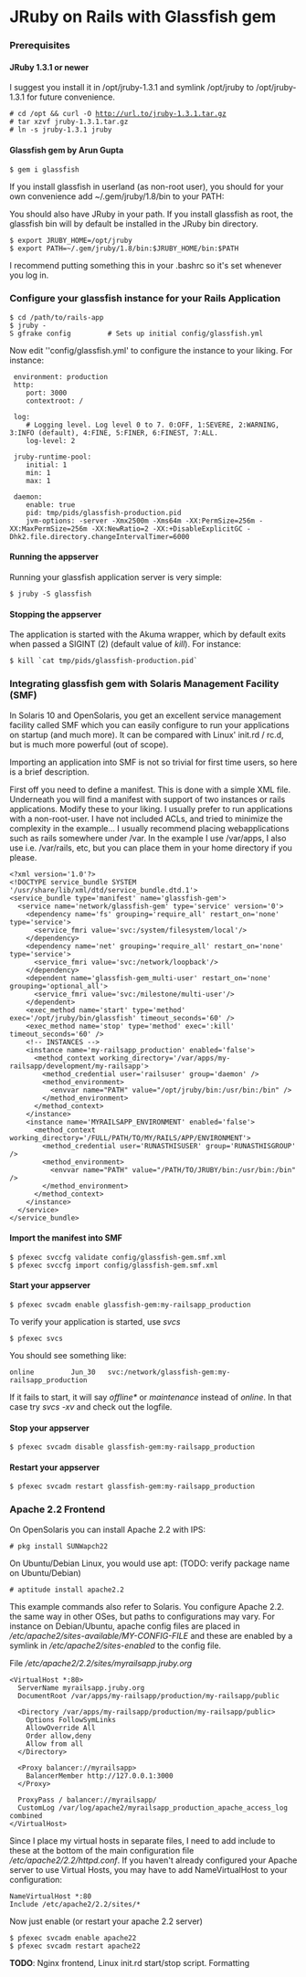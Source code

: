 = JRuby on Rails with Glassfish gem =

=== Prerequisites ===
====JRuby 1.3.1 or newer====

I suggest you install it in /opt/jruby-1.3.1 and symlink /opt/jruby to /opt/jruby-1.3.1 for future convenience.

 # cd /opt && curl -O http://url.to/jruby-1.3.1.tar.gz
 # tar xzvf jruby-1.3.1.tar.gz
 # ln -s jruby-1.3.1 jruby

====Glassfish gem by Arun Gupta====

 $ gem i glassfish

If you install glassfish in userland (as non-root user), you should for your own convenience add ~/.gem/jruby/1.8/bin to your PATH:

You should also have JRuby in your path. If you install glassfish as root, the glassfish bin will by default be installed in the JRuby bin directory.

 $ export JRUBY_HOME=/opt/jruby 
 $ export PATH=~/.gem/jruby/1.8/bin:$JRUBY_HOME/bin:$PATH

I recommend putting something this in your .bashrc so it's set whenever you log in.

=== Configure your glassfish instance for your Rails Application ===

 $ cd /path/to/rails-app
 $ jruby -S gfrake config         # Sets up initial config/glassfish.yml

Now edit ''config/glassfish.yml' to configure the instance to your liking. For instance:

<pre name="yaml">
 environment: production
 http:
    port: 3000
    contextroot: /

 log:
    # Logging level. Log level 0 to 7. 0:OFF, 1:SEVERE, 2:WARNING, 3:INFO (default), 4:FINE, 5:FINER, 6:FINEST, 7:ALL.
    log-level: 2

 jruby-runtime-pool:
    initial: 1
    min: 1
    max: 1

 daemon:
    enable: true
    pid: tmp/pids/glassfish-production.pid
    jvm-options: -server -Xmx2500m -Xms64m -XX:PermSize=256m -XX:MaxPermSize=256m -XX:NewRatio=2 -XX:+DisableExplicitGC -Dhk2.file.directory.changeIntervalTimer=6000
</pre>

====Running the appserver====

Running your glassfish application server is very simple:
 $ jruby -S glassfish 

====Stopping the appserver====
The application is started with the Akuma wrapper, which by default exits when passed a SIGINT (2) (default value of ''kill''). For instance:
 $ kill `cat tmp/pids/glassfish-production.pid`  

===Integrating glassfish gem with Solaris Management Facility (SMF)===

In Solaris 10 and OpenSolaris, you get an excellent service management facility called SMF which you can easily configure to run your applications on startup (and much more). It can be compared with Linux' init.rd / rc.d, but is much more powerful (out of scope).

Importing an application into SMF is not so trivial for first time users, so here is a brief description.

First off you need to define a manifest. This is done with a simple XML file. Underneath you will find a manifest with support of two instances or rails applications. Modify these to your liking. I usually prefer to run applications with a non-root-user. I have not included ACLs, and tried to minimize the complexity in the example... I usually recommend placing webapplications such as rails somewhere under /var. In the example I use /var/apps, I also use i.e. /var/rails, etc, but you can place them in your home directory if you please.

<pre name="xml">
<?xml version='1.0'?>
<!DOCTYPE service_bundle SYSTEM '/usr/share/lib/xml/dtd/service_bundle.dtd.1'>
<service_bundle type='manifest' name='glassfish-gem'>
  <service name='network/glassfish-gem' type='service' version='0'>
    <dependency name='fs' grouping='require_all' restart_on='none' type='service'>
      <service_fmri value='svc:/system/filesystem/local'/>
    </dependency>
    <dependency name='net' grouping='require_all' restart_on='none' type='service'>
      <service_fmri value='svc:/network/loopback'/>
    </dependency>
    <dependent name='glassfish-gem_multi-user' restart_on='none' grouping='optional_all'>
      <service_fmri value='svc:/milestone/multi-user'/>
    </dependent>
    <exec_method name='start' type='method' exec='/opt/jruby/bin/glassfish' timeout_seconds='60' />
    <exec_method name='stop' type='method' exec=':kill' timeout_seconds='60' />
    <!-- INSTANCES -->        
    <instance name='my-railsapp_production' enabled='false'>
      <method_context working_directory='/var/apps/my-railsapp/development/my-railsapp'>
        <method_credential user='railsuser' group='daemon' />
        <method_environment>
          <envvar name="PATH" value="/opt/jruby/bin:/usr/bin:/bin" />
        </method_environment>
      </method_context>
    </instance>
    <instance name='MYRAILSAPP_ENVIRONMENT' enabled='false'>
      <method_context working_directory='/FULL/PATH/TO/MY/RAILS/APP/ENVIRONMENT'>
        <method_credential user='RUNASTHISUSER' group='RUNASTHISGROUP' />
        <method_environment>
          <envvar name="PATH" value="/PATH/TO/JRUBY/bin:/usr/bin:/bin" />
        </method_environment>
      </method_context>
    </instance>
  </service>
</service_bundle>
</pre>

====Import the manifest into SMF====
 $ pfexec svccfg validate config/glassfish-gem.smf.xml
 $ pfexec svccfg import config/glassfish-gem.smf.xml

====Start your appserver====
 $ pfexec svcadm enable glassfish-gem:my-railsapp_production

To verify your application is started, use ''svcs''
 $ pfexec svcs

You should see something like:
 online         Jun_30   svc:/network/glassfish-gem:my-railsapp_production

If it fails to start, it will say ''offline*'' or ''maintenance'' instead of ''online''. In that case try ''svcs -xv'' and check out the logfile.

====Stop your appserver====
 $ pfexec svcadm disable glassfish-gem:my-railsapp_production

====Restart your appserver====
 $ pfexec svcadm restart glassfish-gem:my-railsapp_production



===Apache 2.2 Frontend=== 

On OpenSolaris you can install Apache 2.2 with IPS:

 # pkg install SUNWapch22

On Ubuntu/Debian Linux, you would use apt: (TODO: verify package name on Ubuntu/Debian)
 
 # aptitude install apache2.2

This example commands also refer to Solaris. You configure Apache 2.2. the same way in other OSes, but paths to configurations may vary. For instance on Debian/Ubuntu, apache config files are placed in ''/etc/apache2/sites-available/MY-CONFIG-FILE'' and these are enabled by a symlink in ''/etc/apache2/sites-enabled'' to the config file.

File ''/etc/apache2/2.2/sites/myrailsapp.jruby.org''

<pre name="xml">
<VirtualHost *:80>
  ServerName myrailsapp.jruby.org
  DocumentRoot /var/apps/my-railsapp/production/my-railsapp/public

  <Directory /var/apps/my-railsapp/production/my-railsapp/public>
    Options FollowSymLinks
    AllowOverride All
    Order allow,deny
    Allow from all
  </Directory>

  <Proxy balancer://myrailsapp>
    BalancerMember http://127.0.0.1:3000
  </Proxy>

  ProxyPass / balancer://myrailsapp/
  CustomLog /var/log/apache2/myrailsapp_production_apache_access_log combined
</VirtualHost>
</pre>
Since I place my virtual hosts in separate files, I need to add include to these at the bottom of the main configuration file ''/etc/apache2/2.2/httpd.conf''. If you haven't already configured your Apache server to use Virtual Hosts, you may have to add NameVirtualHost to your configuration:

 NameVirtualHost *:80
 Include /etc/apache2/2.2/sites/*

Now just enable (or restart your apache 2.2 server) 
 $ pfexec svcadm enable apache22 
 $ pfexec svcadm restart apache22


'''TODO''': Nginx frontend, Linux init.rd start/stop script. Formatting